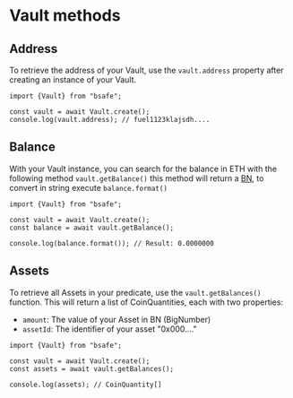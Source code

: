 # Vault methods

## Address
To retrieve the address of your Vault, use the `vault.address` property after creating an instance of your Vault.

```tsx copy
import {Vault} from "bsafe";

const vault = await Vault.create();
console.log(vault.address); // fuel1123klajsdh....
```

## Balance
With your Vault instance, you can search for the balance in ETH with the following method `vault.getBalance()`
this method will return a [BN](https://github.com/indutny/bn.js/), to convert in string execute `balance.format()`

```tsx copy
import {Vault} from "bsafe";

const vault = await Vault.create();
const balance = await vault.getBalance();

console.log(balance.format()); // Result: 0.0000000
```

## Assets
To retrieve all Assets in your predicate, use the `vault.getBalances()` function. This will return a list of
CoinQuantities, each with two properties:
- `amount`: The value of your Asset in BN (BigNumber)
- `assetId`: The identifier of your asset "0x000...."

```tsx copy
import {Vault} from "bsafe";

const vault = await Vault.create();
const assets = await vault.getBalances();

console.log(assets); // CoinQuantity[]
```
